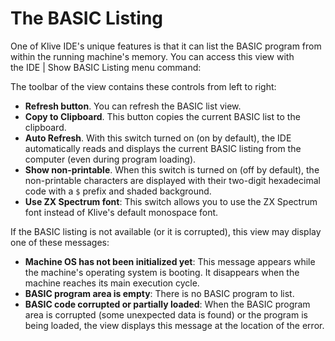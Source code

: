 
# The BASIC Listing

One of Klive IDE's unique features is that it can list the BASIC program from within the running machine's memory. You can access this view with the IDE | Show BASIC Listing menu command:

<ClickableImage src="/images/working-with-ide/basic-list.png" width={640} />

The toolbar of the view contains these controls from left to right:
- **Refresh button**. You can refresh the BASIC list view.
- **Copy to Clipboard**. This button copies the current BASIC list to the clipboard.
- **Auto Refresh**. With this switch turned on (on by default), the IDE automatically reads and displays the current BASIC listing from the computer (even during program loading).
- **Show non-printable**. When this switch is turned on (off by default), the non-printable characters are displayed with their two-digit hexadecimal code with a `$` prefix and shaded background.
- **Use ZX Spectrum font**: This switch allows you to use the ZX Spectrum font instead of Klive's default monospace font.

If the BASIC listing is not available (or it is corrupted), this view may display one of these messages:
- **Machine OS has not been initialized yet**: This message appears while the machine's operating system is booting. It disappears when the machine reaches its main execution cycle.
- **BASIC program area is empty**: There is no BASIC program to list.
- **BASIC code corrupted or partially loaded**: When the BASIC program area is corrupted (some unexpected data is found) or the program is being loaded, the view displays this message at the location of the error.
